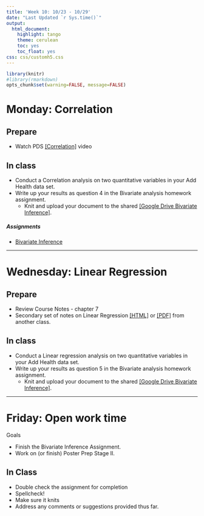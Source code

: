 ```yaml
---
title: 'Week 10: 10/23 - 10/29'
date: "Last Updated `r Sys.time()`"
output:
  html_document:
    highlight: tango
    theme: cerulean
    toc: yes
    toc_float: yes
css: css/customh5.css
---
```


```r
library(knitr)
#library(rmarkdown)
opts_chunk$set(warning=FALSE, message=FALSE) 
```


# Monday: Correlation 


## Prepare 
* Watch PDS [[Correlation]](https://www.youtube.com/watch?v=qBwjKfytls8&list=PLDEF0B9CBD27AD37E&index=60) video

## In class

* Conduct a Correlation analysis on two quantitative variables in your Add Health data set. 
* Write up your results as question 4 in the Bivariate analysis homework assignment.
    - Knit and upload your document to the shared [[Google Drive Bivariate Inference]](https://drive.google.com/drive/folders/0B83Z8_sNw3KPWGQxU1FsNm1DcG8?usp=sharing). 

##### Assignments
* [Bivariate Inference](hw/Bivariate_Inference.html)

----

# Wednesday: Linear Regression


## Prepare
* Review Course Notes - chapter 7
* Secondary set of notes on Linear Regression [[HTML]](docs/lec05_LinReg.html) or [[PDF]](docs/lec05_LinReg.pdf) from another class. 

## In class

* Conduct a Linear regression analysis on two quantitative variables in your Add Health data set. 
* Write up your results as question 5 in the Bivariate analysis homework assignment.
    - Knit and upload your document to the shared [[Google Drive Bivariate Inference]](https://drive.google.com/drive/folders/0B83Z8_sNw3KPWGQxU1FsNm1DcG8?usp=sharing). 

----

# Friday: Open work time

Goals

* Finish the Bivariate Inference Assignment. 
* Work on (or finish) Poster Prep Stage II. 

## In Class

* Double check the assignment for completion
* Spellcheck!
* Make sure it knits
* Address any comments or suggestions provided thus far. 
